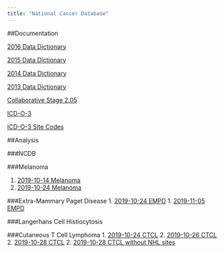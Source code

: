 ```yaml
---
title: "National Cancer Database"
---
```


##Documentation

[2016 Data Dictionary](../PUF_Supplemental_Documentation.pdf)

[2015 Data Dictionary](../2015_PUF_Data_Dictionary.pdf)

[2014 Data Dictionary](../2014_PUF_Data_Dictionary.pdf)

[2013 Data Dictionary](../2013_PUF_Data_Dictionary.pdf)

[Collaborative Stage 2.05](https://cancerstaging.org/cstage/schema/Pages/version0205.aspx)

[ICD-O-3](../ICD-O-3.pdf)

[ICD-O-3 Site Codes](../icd-o-3-site-text.pdf)

##Analysis

###NCDB

###Melanoma

1. [2019-10-14 Melanoma](../20191014_Melanoma_ACA_nb.nb.html)
2. [2019-10-24 Melanoma](../20191024_Melanoma_ACA_nb.nb.html)


###Extra-Mammary Paget Disease
1. [2019-10-24 EMPD](../20191024_EMPD.nb.html)
1. [2019-11-05 EMPD](../20191105_EMPD.nb.html)

###Langerhans Cell Histiocytosis


###Cutaneous T Cell Lymphoma
1. [2019-10-24 CTCL](../20191024_CTCL.nb.html)
2. [2019-10-26 CTCL](../20191026_CTCL.nb.html)
2. [2019-10-28 CTCL](../20191028_CTCL.nb.html)
2. [2019-10-28 CTCL without NHL sites](../20191028_CTCL.nb2.html)